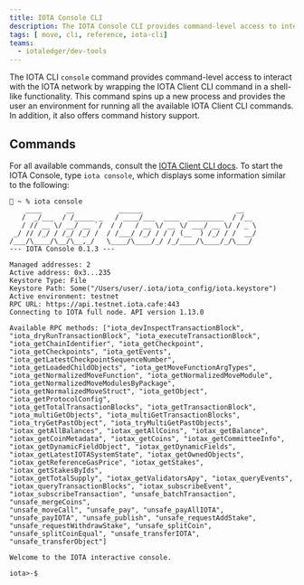 ```yaml
---
title: IOTA Console CLI
description: The IOTA Console CLI provides command-level access to interact with the IOTA network by wrapping the IOTA Client CLI command.
tags: [ move, cli, reference, iota-cli]
teams:
  - iotaledger/dev-tools
---
```



The IOTA CLI `console` command provides command-level access to interact with the IOTA network by wrapping the IOTA Client CLI command in a shell-like functionality. This command spins up a new process and provides the user an environment for running all the available IOTA Client CLI commands. In addition, it also offers command history support.

<CliCheckInstall />

## Commands

For all available commands, consult the [IOTA Client CLI docs](./client.mdx). To start the IOTA Console, type `iota console`, which displays some information similar to the following: 

```shell
🚀 ~ % iota console
    ____      __           ______                       __   
   /  _/___  / /_____ _   / ____/___  ____  _________  / /__ 
   / // __ \/ __/ __ `/  / /   / __ \/ __ \/ ___/ __ \/ / _ \
 _/ // /_/ / /_/ /_/ /  / /___/ /_/ / / / (__  ) /_/ / /  __/
/___/\____/\__/\__,_/   \____/\____/_/ /_/____/\____/_/\___/ 
--- IOTA Console 0.1.3 ---

Managed addresses: 2
Active address: 0x3...235
Keystore Type: File
Keystore Path: Some("/Users/user/.iota/iota_config/iota.keystore")
Active environment: testnet
RPC URL: https://api.testnet.iota.cafe:443
Connecting to IOTA full node. API version 1.13.0

Available RPC methods: ["iota_devInspectTransactionBlock", "iota_dryRunTransactionBlock", "iota_executeTransactionBlock", 
"iota_getChainIdentifier", "iota_getCheckpoint", "iota_getCheckpoints", "iota_getEvents", "iota_getLatestCheckpointSequenceNumber", 
"iota_getLoadedChildObjects", "iota_getMoveFunctionArgTypes", "iota_getNormalizedMoveFunction", "iota_getNormalizedMoveModule", 
"iota_getNormalizedMoveModulesByPackage", "iota_getNormalizedMoveStruct", "iota_getObject", "iota_getProtocolConfig", 
"iota_getTotalTransactionBlocks", "iota_getTransactionBlock", "iota_multiGetObjects", "iota_multiGetTransactionBlocks", 
"iota_tryGetPastObject", "iota_tryMultiGetPastObjects", "iotax_getAllBalances", "iotax_getAllCoins", "iotax_getBalance", 
"iotax_getCoinMetadata", "iotax_getCoins", "iotax_getCommitteeInfo", "iotax_getDynamicFieldObject", "iotax_getDynamicFields", 
"iotax_getLatestIOTASystemState", "iotax_getOwnedObjects", "iotax_getReferenceGasPrice", "iotax_getStakes", "iotax_getStakesByIds", 
"iotax_getTotalSupply", "iotax_getValidatorsApy", "iotax_queryEvents", "iotax_queryTransactionBlocks", "iotax_subscribeEvent", 
"iotax_subscribeTransaction", "unsafe_batchTransaction", "unsafe_mergeCoins", 
"unsafe_moveCall", "unsafe_pay", "unsafe_payAllIOTA", "unsafe_payIOTA", "unsafe_publish", "unsafe_requestAddStake", 
"unsafe_requestWithdrawStake", "unsafe_splitCoin", "unsafe_splitCoinEqual", "unsafe_transferIOTA", "unsafe_transferObject"]

Welcome to the IOTA interactive console.

iota>-$

```
